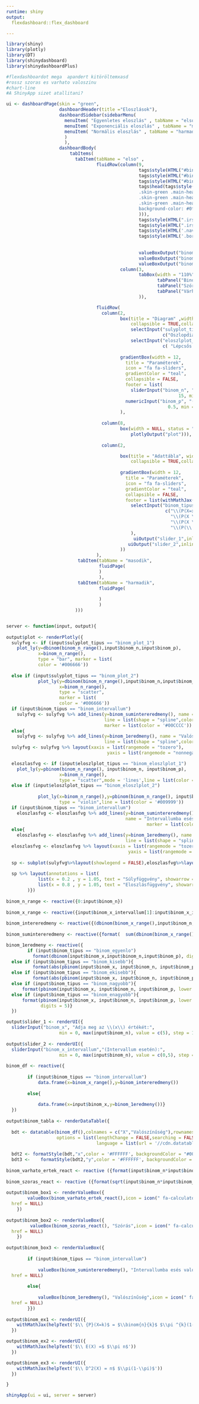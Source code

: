 ---
runtime: shiny
output:
  flexdashboard::flex_dashboard

---



```{r setup2, include=FALSE}

library(shiny)
library(plotly)
library(DT)
library(shinydashboard)
library(shinydashboardPlus)

```




```{r folytonos}
#flexdashboardot mega  apandert kitöröltemxasd
#rossz szoras es varhato valoszinu
#chart-line
#A ShinyApp sizet atallitani?

ui <- dashboardPage(skin = "green",
                    dashboardHeader(title ="Eloszlások"),
                    dashboardSidebar(sidebarMenu(
                      menuItem( "Egyenletes eloszlás" , tabName = "elso", icon = icon("chart-line")),
                      menuItem( "Exponenciális eloszlás" , tabName = "masodik", icon = icon("chart-line")),
                      menuItem( "Normális eloszlás" , tabName = "harmadik", icon = icon("chart-line"))
                      )
                      ),
                    dashboardBody(
                        tabItems(
                          tabItem(tabName = "elso" ,
                                  fluidRow(column(9,
                                                  tags$style(HTML("#binom_box1 .inner {background:   	#006666}")),
                                                  tags$style(HTML("#binom_box2 .inner {background:   	#009999}")),
                                                  tags$style(HTML("#binom_box3 .inner {background:   	#00CCCC}")),
                                                  tags$head(tags$style(HTML('.skin-green .main-header .logo {background-color: #0f7864}
                                                  .skin-green .main-header .logo:hover {background-color: #0f7864}
                                                  .skin-green .main-header .navbar {background-color: #18bc9c}
                                                  .skin-green .main-header .navbar .sidebar-toggle:hover{
                                                  background-color: #0f7864}'
                                                  ))),
                                                  tags$style(HTML(".irs-bar, .irs-bar-edge {background:   	#18bc9c}")),
                                                  tags$style(HTML(".irs-single,.irs-from,.irs-to {background:   	 	#008080}")),
                                                  tags$style(HTML('.nav-tabs-custom .nav-tabs li.active {border-top-color: #00CCCC;}"')),
                                                  tags$style(HTML('.border-radius-none , .bg-teal-gradient .box-header {background: #0f7864}')),
        
                                                  
                                                  valueBoxOutput("binom_box1"),
                                                  valueBoxOutput("binom_box2"),
                                                  valueBoxOutput("binom_box3")),
                                           column(3,
                                                  tabBox(width = "110%",side="right",
                                                         tabPanel("Binomiális eloszlás", uiOutput('binom_ex1')),
                                                         tabPanel("Szórás",uiOutput('binom_ex2')),
                                                         tabPanel("Várható érték",uiOutput('binom_ex3')))
                                                  )),

                                  fluidRow(
                                    column(2,
                                           box(title = "Diagram" ,width = NULL,solidHeader = TRUE,
                                               collapsible = TRUE,collapsed=TRUE, status = "success",
                                               selectInput("sulyplot_tipus","Súlyfüggvény ábra típusának megváltoztatása:",
                                                           c("Oszlopdiagram"="binom_plot_1", "Pontdiagram"="binom_plot_2" )),
                                               selectInput("eloszlplot_tipus","Eloszlásfüggvény ábra típusának megváltoztatása:",
                                                           c( "Lépcsős diagram"="binom_eloszlplot_2", "Vonaldiagram"="binom_eloszlplot_1" ))),
                                          
                                           gradientBox(width = 12,
                                             title = "Paraméterek",
                                             icon = "fa fa-sliders",
                                             gradientColor = "teal", 
                                             collapsible = FALSE,
                                             footer = list(
                                               sliderInput("binom_n", "(\\(n\\)) Adja meg a minta elemszámát:",
                                                                 15, min = 1, max = 100, step = 1),
                                             numericInput("binom_p", "(\\(p\\)) Adja meg a siker valószínűségét:", 
                                                             0.5, min = 0, max = 1, step =0.001)))
                                           ),
                                    
                                    column(8,
                                           box(width = NULL, status = "success",
                                               plotlyOutput("plot"))),
                                    
                                    column(2,

                                           box(title = "Adattábla", width = NULL, solidHeader = TRUE, status = "success",
                                               collapsible = TRUE,collapsed=TRUE, DT::dataTableOutput("binom_tabla")),
                                           
                                           gradientBox(width = 12,
                                             title = "Paraméterek",
                                             icon = "fa fa-sliders",
                                             gradientColor = "teal", 
                                             collapsible = FALSE,
                                             footer = list(withMathJax(
                                               selectInput("binom_tipus","Adja meg a valószínűségi típust:",
                                                            c("\\(P(X=x)\\)"="binom_egyenlo", "\\(P(X<x)\\)"="binom_kisebb",
                                                              "\\(P(X \\leq x)\\)"="binom_ekisebb","\\(P(X>x)\\)" = "binom_nagyobb",
                                                              "\\(P(X \\geq x)\\)" = "binom_enagyobb",
                                                              "\\(P(\\ X_1 \\leq x  \\leq \\ X_2)\\)"="binom_intervallum" ))
                                               ),
                                                uiOutput("slider_1",inline = T),
                                              uiOutput("slider_2",inline = T))),
                                           ))
                                  ),
                           tabItem(tabName = "masodik",
                                   fluidPage(
                                   )
                                   ),
                           tabItem(tabName = "harmadik",
                                   fluidPage(
                                     
                                   )
                                   )
                          )))


server <- function(input, output){
    
output$plot <- renderPlotly({
  sulyfvg <- if (input$sulyplot_tipus == "binom_plot_1")
    plot_ly(y=dbinom(binom_n_range(),input$binom_n,input$binom_p),
            x=binom_n_range(),
            type = "bar", marker = list(
            color = '#006666'))
  
  else if (input$sulyplot_tipus == "binom_plot_2")
            plot_ly(y=dbinom(binom_n_range(),input$binom_n,input$binom_p),
                    x=binom_n_range(),
                    type = "scatter",
                    marker = list(
                    color = '#006666'))
  if (input$binom_tipus == "binom_intervallum")
    sulyfvg <- sulyfvg %>% add_lines(y=binom_sumintereredmeny(), name = "Intervallumba esés valószínűsége", 
                                     line = list(shape = "spline",color = '#00CCCC'),
                                     marker = list(color = '#00CCCC'))
  else{
    sulyfvg <- sulyfvg %>% add_lines(y=binom_1eredmeny(), name = "Valószínűség",
                                     line = list(shape = "spline",color = '#00CCCC'),marker = list(color = '#00CCCC'))}
  sulyfvg <- sulyfvg %>% layout(xaxis = list(rangemode = "tozero"),
                                      yaxis = list(rangemode = "nonnegative"))

  eloszlasfvg <- if (input$eloszlplot_tipus == "binom_eloszlplot_1")
    plot_ly(y=pbinom(binom_n_range(), input$binom_n, input$binom_p),
                    x=binom_n_range(),
                    type = "scatter",mode = 'lines',line = list(color = '#009999'))
  else if (input$eloszlplot_tipus == "binom_eloszlplot_2")
            
            plot_ly(x=binom_n_range(),y=pbinom(binom_n_range(), input$binom_n, input$binom_p),
                    type = "violin",line = list(color = '#009999'))
  if (input$binom_tipus == "binom_intervallum")
    eloszlasfvg <- eloszlasfvg %>% add_lines(y=binom_sumintereredmeny(), 
                                             name = "Intervallumba esés valószínűsége", line = list(shape = "spline",color = '#00CCCC'),
                                                     marker = list(color = '#00CCCC'))
  else{
    eloszlasfvg <- eloszlasfvg %>% add_lines(y=binom_1eredmeny(), name = "Valószínűség",
                                             line = list(shape = "spline",color = '#00CCCC'),marker = list(color = '#00CCCCC'))}
  eloszlasfvg <- eloszlasfvg %>% layout(xaxis = list(rangemode = "tozero"),
                                              yaxis = list(rangemode = "nonnegative"))
  
  sp <- subplot(sulyfvg%>%layout(showlegend = FALSE),eloszlasfvg%>%layout(showlegend = FALSE))
  
  sp %>% layout(annotations = list(
            list(x = 0.2 , y = 1.05, text = "Súlyfüggvény", showarrow = F, xref='paper', yref='paper'),
            list(x = 0.8 , y = 1.05, text = "Eloszlásfüggvény", showarrow = F, xref='paper', yref='paper'))
        )})
    
binom_n_range <- reactive({0:input$binom_n})
    
binom_x_range <- reactive({input$binom_x_intervallum[1]:input$binom_x_intervallum[2]})
    
binom_intereredmeny <- reactive({(dbinom(binom_x_range(),input$binom_n,input$binom_p))})   
    
binom_sumintereredmeny <- reactive({format(  sum(dbinom(binom_x_range(),input$binom_n,input$binom_p)), digits = 5 )})

binom_1eredmeny <- reactive({
        if (input$binom_tipus == "binom_egyenlo")
          format(dbinom(input$binom_x,input$binom_n,input$binom_p), digits = 5)
  else if (input$binom_tipus == "binom_kisebb"){
          format(abs(pbinom(input$binom_x, input$binom_n, input$binom_p, lower.tail = FALSE)+dbinom(input$binom_x,input$binom_n,input$binom_p)-1), digits = 5)}
  else if (input$binom_tipus == "binom_ekisebb"){
          format(abs(pbinom(input$binom_x, input$binom_n, input$binom_p, lower = FALSE)-1), digits = 5)}
  else if (input$binom_tipus == "binom_nagyobb"){
      format(pbinom(input$binom_x, input$binom_n, input$binom_p, lower.tail = FALSE), digits = 5)}
  else if (input$binom_tipus == "binom_enagyobb"){
      format(pbinom(input$binom_x, input$binom_n, input$binom_p, lower.tail = FALSE)+dbinom(input$binom_x,input$binom_n,input$binom_p),
             digits = 5)}
  })

output$slider_1 <- renderUI({
  sliderInput("binom_x", "Adja meg az \\(x\\) értékét:", 
                    min = 0, max(input$binom_n), value = c(5), step = 1)})  
    
output$slider_2 <- renderUI({
  sliderInput("binom_x_intervallum","(Intervallum esetén):",
                    min = 0, max(input$binom_n), value = c(0,5), step = 1)})
    
binom_df <- reactive({ 
        
        if (input$binom_tipus == "binom_intervallum")
            data.frame(x=binom_x_range(),y=binom_intereredmeny())
        
        else{
            
            data.frame(x=input$binom_x,y=binom_1eredmeny())}
  })  
    
output$binom_tabla <- renderDataTable({
  
  bdt <- datatable(binom_df(),colnames = c("X","Valószínűség"),rownames = FALSE,
                   options = list(lengthChange = FALSE,searching = FALSE,info = FALSE,
                                  language = list(url = '//cdn.datatables.net/plug-ins/1.10.11/i18n/Hungarian.json'), pageLength = 2))
  
  bdt2 <- formatStyle(bdt,"x",color = '#FFFFFF', backgroundColor = "#006666", fontWeight = 'bold')
  bdt3 <-    formatStyle(bdt2,"y",color = '#FFFFFF', backgroundColor = "#009999", fontWeight = 'bold')})
    
binom_varhato_ertek_react <- reactive ({format(input$binom_n*input$binom_p, digits = 5)})
    
binom_szoras_react <- reactive ({format(sqrt(input$binom_n*input$binom_p*(1 - input$binom_p)), digits= 5)})
    
output$binom_box1 <- renderValueBox({
        valueBox(binom_varhato_ertek_react(),icon = icon(" fa-calculator"), "Várható érték", color = "aqua", 
  href = NULL)
    })
    
output$binom_box2 <- renderValueBox({  
         valueBox(binom_szoras_react(), "Szórás",icon = icon(" fa-calculator"), color = "aqua",
  href = NULL)
    })
    
output$binom_box3 <- renderValueBox({
        
        if (input$binom_tipus == "binom_intervallum")
            
            valueBox(binom_sumintereredmeny(), "Intervallumba esés valószínűsége",icon = icon(" fa-calculator"), color = "aqua",
  href = NULL)
        
        else{
            
            valueBox(binom_1eredmeny(), "Valószínűség",icon = icon(" fa-calculator"), color = "aqua", 
  href = NULL)
        }})
    
output$binom_ex1 <- renderUI({
    withMathJax(helpText('$\\ {P}(X=k)$ = $\\binom{n}{k}$ $\\pi ^{k}(1-\\pi)^{n-k}$'))
  })

output$binom_ex2 <- renderUI({
    withMathJax(helpText('$\\ E(X) =$ $\\pi n$'))
  })

output$binom_ex3 <- renderUI({
    withMathJax(helpText('$\\ D^2(X) = n$ $\\pi(1-\\pi)$'))
  })

}

shinyApp(ui = ui, server = server)
```

